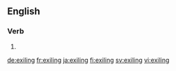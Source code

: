 ==English==

===Verb===
{{head|en}}

# {{present participle of|exile|lang=en}}

[[de:exiling]]
[[fr:exiling]]
[[ja:exiling]]
[[fi:exiling]]
[[sv:exiling]]
[[vi:exiling]]